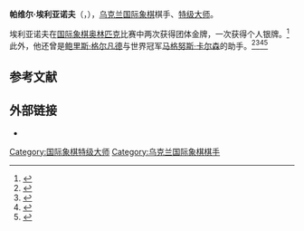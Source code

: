 {{noteTA
|T=zh-hans:帕维尔·埃利亚诺夫;zh-hant:帕維爾·艾利亞諾夫;
|1=zh-hans:埃利亚诺夫;zh-hant:艾利亞諾夫;
}}
{{Infobox chess player
|name = 帕维尔·埃利亚诺夫
|image = PavelEljanov.jpg
|caption = 
|birthname = Павло  Володимирович Ельянов
|country = [[乌克兰|乌克兰]]
|birth_date = {{Birth date and age|1983|5|10|df=y}}
|birth_place =
|death_date = 
|death_place = 
|title = [[国际象棋特级大师|特级大师]]
|worldchampion = 
|rating = 
|peakrating = 2765（2016年3月）
|peakranking = 6（2010年9月）
|FideID = 14102951
}}
'''帕维尔·埃利亚诺夫'''（{{lang-uk|Павло Володимирович Ельянов}}，{{bd|1983年|5月10日}}），[[乌克兰|乌克兰]][[国际象棋|国际象棋]]棋手、[[国际象棋特级大师|特级大师]]。

埃利亚诺夫在[[国际象棋奥林匹克|国际象棋奥林匹克]]比赛中两次获得团体金牌，一次获得个人银牌。<ref>{{cite web|url=http://www.olimpbase.org/players/3xppjdje.html|title=Men's Chess Olympiads: Pavel Eljanov|last=Bartelski|first=Wojciech|publisher=OlimpBase|accessdate=1 January 2012|archive-date=2018-10-06|archive-url=https://web.archive.org/web/20181006050737/http://www.olimpbase.org/players/3xppjdje.html|dead-url=no}}</ref>此外，他还曾是[[鲍里斯·格尔凡德|鲍里斯·格尔凡德]]与世界冠军[[马格努斯·卡尔森|马格努斯·卡尔森]]的助手。<ref>{{cite web|title=Boris Gelfand: 'There are not enough places for everyone'|url=http://en.chessbase.com/post/boris-gelfand-there-are-not-enough-places-for-everyone-|publisher=ChessBase|date=31 October 2007|accessdate=24 September 2015|archive-date=2021-01-25|archive-url=https://web.archive.org/web/20210125062552/https://en.chessbase.com/post/boris-gelfand-there-are-not-enough-places-for-everyone-|dead-url=no}}</ref><ref>{{cite web|title=Eljanov Pavel|url=http://www.chessnc.com/biography/person-555.html|website=Chess Network Company|accessdate=24 September 2015|archive-date=2015-09-25|archive-url=https://web.archive.org/web/20150925094527/http://www.chessnc.com/biography/person-555.html|dead-url=no}}</ref><ref>{{cite web|last1=Doggers|first1=Peter|title=Boris Gelfand: "I was by no means inferior in this match" (interview, part 1 of 2)|url=http://www.chessvibes.com/?q=reports/boris-gelfand-i-was-by-no-means-inferior-in-this-match-interview-part-1-of-2|publisher=ChessVibes|date=6 June 2012|accessdate=24 September 2015|archive-url=https://web.archive.org/web/20151017093601/http://www.chessvibes.com/?q=reports%2Fboris-gelfand-i-was-by-no-means-inferior-in-this-match-interview-part-1-of-2|archive-date=2015-10-17|dead-url=yes}}</ref><ref>{{cite web|last=Crowther|first=Mark|title=World Chess Championship closing ceremony: Putin speaks and Carlsen receives his prizes|url=http://www.theweekinchess.com/chessnews/events/world-chess-championship-2014/world-chess-championship-closing-ceremony-putin-speaks-and-carlsen-receives-his-prizes|publisher=The Week in Chess|accessdate=24 November 2015|date=2014-11-25|archive-date=2018-10-08|archive-url=https://web.archive.org/web/20181008104357/http://theweekinchess.com/chessnews/events/world-chess-championship-2014/world-chess-championship-closing-ceremony-putin-speaks-and-carlsen-receives-his-prizes|dead-url=no}}</ref>

== 参考文献  ==
{{reflist}}

== 外部链接 ==
*{{chessgames player|id=49456}}

{{chess-bio-stub}}
[[Category:国际象棋特级大师|Category:国际象棋特级大师]]
[[Category:乌克兰国际象棋棋手|Category:乌克兰国际象棋棋手]]